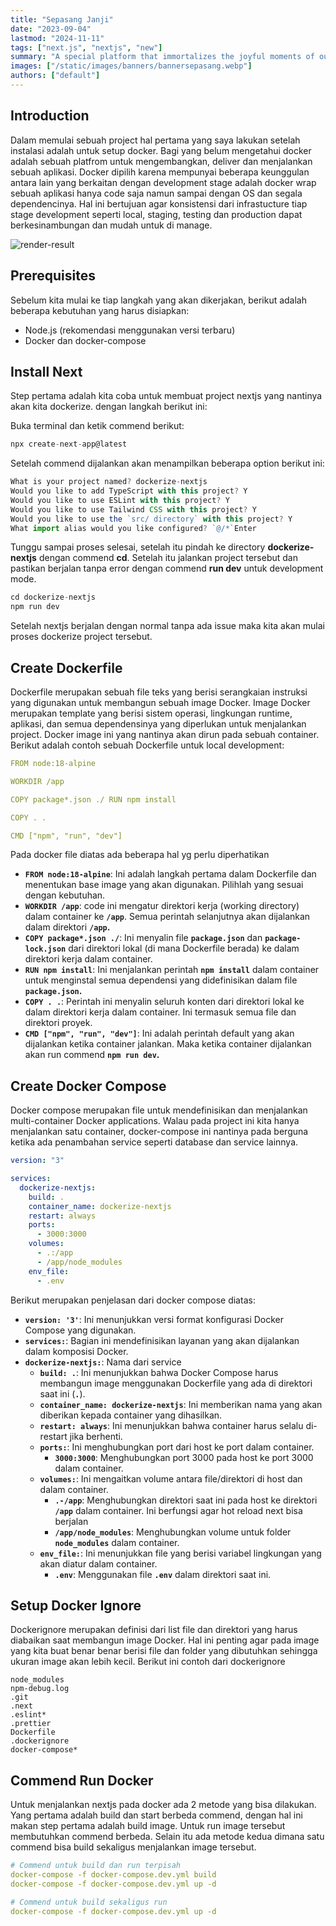 ```yaml
---
title: "Sepasang Janji"
date: "2023-09-04"
lastmod: "2024-11-11"
tags: ["next.js", "nextjs", "new"]
summary: "A special platform that immortalizes the joyful moments of our wedding in the form of an interactive digital wedding invitation site."
images: ["/static/images/banners/bannersepasang.webp"]
authors: ["default"]
---
```


## Introduction

Dalam memulai sebuah project hal pertama yang saya lakukan setelah instalasi adalah untuk setup docker. Bagi yang belum mengetahui docker adalah sebuah platfrom untuk mengembangkan, deliver dan menjalankan sebuah aplikasi. Docker dipilih karena mempunyai beberapa keunggulan antara lain yang berkaitan dengan development stage adalah docker wrap sebuah aplikasi hanya code saja namun sampai dengan OS dan segala dependencinya. Hal ini bertujuan agar konsistensi dari infrastucture tiap stage development seperti local, staging, testing dan production dapat berkesinambungan dan mudah untuk di manage.

![render-result](/static/images/project/BannerSepasang.webp)

## Prerequisites

Sebelum kita mulai ke tiap langkah yang akan dikerjakan, berikut adalah beberapa kebutuhan yang harus disiapkan:

- Node.js (rekomendasi menggunakan versi terbaru)
- Docker dan docker-compose

## Install Next

Step pertama adalah kita coba untuk membuat project nextjs yang nantinya akan kita dockerize. dengan langkah berikut ini:

Buka terminal dan ketik commend berikut:

```jsx
npx create-next-app@latest
```

Setelah commend dijalankan akan menampilkan beberapa option berikut ini:

```jsx
What is your project named? dockerize-nextjs
Would you like to add TypeScript with this project? Y
Would you like to use ESLint with this project? Y
Would you like to use Tailwind CSS with this project? Y
Would you like to use the `src/ directory` with this project? Y
What import alias would you like configured? `@/*`Enter
```

Tunggu sampai proses selesai, setelah itu pindah ke directory **dockerize-nextjs** dengan commend **cd**. Setelah itu jalankan project tersebut dan pastikan berjalan tanpa error dengan commend **run dev** untuk development mode.

```jsx
cd dockerize-nextjs
npm run dev
```

Setelah nextjs berjalan dengan normal tanpa ada issue maka kita akan mulai proses dockerize project tersebut.

## Create Dockerfile

Dockerfile merupakan sebuah file teks yang berisi serangkaian instruksi yang digunakan untuk membangun sebuah image Docker. Image Docker merupakan template yang berisi sistem operasi, lingkungan runtime, aplikasi, dan semua dependensinya yang diperlukan untuk menjalankan project. Docker image ini yang nantinya akan dirun pada sebuah container. Berikut adalah contoh sebuah Dockerfile untuk local development:

```yaml
FROM node:18-alpine

WORKDIR /app

COPY package*.json ./ RUN npm install

COPY . .

CMD ["npm", "run", "dev"]
```

Pada docker file diatas ada beberapa hal yg perlu diperhatikan

- **`FROM node:18-alpine`**: Ini adalah langkah pertama dalam Dockerfile dan menentukan base image yang akan digunakan. Pilihlah yang sesuai dengan kebutuhan.
- **`WORKDIR /app`**: code ini mengatur direktori kerja (working directory) dalam container ke **`/app`**. Semua perintah selanjutnya akan dijalankan dalam direktori **`/app`.**
- **`COPY package*.json ./`**: Ini menyalin file **`package.json`** dan **`package-lock.json`** dari direktori lokal (di mana Dockerfile berada) ke dalam direktori kerja dalam container.
- **`RUN npm install`**: Ini menjalankan perintah **`npm install`** dalam container untuk menginstal semua dependensi yang didefinisikan dalam file **`package.json`.**
- **`COPY . .`**: Perintah ini menyalin seluruh konten dari direktori lokal ke dalam direktori kerja dalam container. Ini termasuk semua file dan direktori proyek.
- **`CMD ["npm", "run", "dev"]`**: Ini adalah perintah default yang akan dijalankan ketika container jalankan. Maka ketika container dijalankan akan run commend **`npm run dev`.**

## Create Docker Compose

Docker compose merupakan file untuk mendefinisikan dan menjalankan multi-container Docker applications. Walau pada project ini kita hanya menjalankan satu container, docker-compose ini nantinya pada berguna ketika ada penambahan service seperti database dan service lainnya.

```yaml
version: "3"

services:
  dockerize-nextjs:
    build: .
    container_name: dockerize-nextjs
    restart: always
    ports:
      - 3000:3000
    volumes:
      - .:/app
      - /app/node_modules
    env_file:
      - .env
```

Berikut merupakan penjelasan dari docker compose diatas:

- **`version: '3'`**: Ini menunjukkan versi format konfigurasi Docker Compose yang digunakan.
- **`services:`**: Bagian ini mendefinisikan layanan yang akan dijalankan dalam komposisi Docker.
- **`dockerize-nextjs:`**: Nama dari service
  - **`build: .`**: Ini menunjukkan bahwa Docker Compose harus membangun image menggunakan Dockerfile yang ada di direktori saat ini (**`.`**).
  - **`container_name: dockerize-nextjs`**: Ini memberikan nama yang akan diberikan kepada container yang dihasilkan.
  - **`restart: always`**: Ini menunjukkan bahwa container harus selalu di-restart jika berhenti.
  - **`ports:`**: Ini menghubungkan port dari host ke port dalam container.
    - **`3000:3000`**: Menghubungkan port 3000 pada host ke port 3000 dalam container.
  - **`volumes:`**: Ini mengaitkan volume antara file/direktori di host dan dalam container.
    - **`.-/app`**: Menghubungkan direktori saat ini pada host ke direktori **`/app`** dalam container. Ini berfungsi agar hot reload next bisa berjalan
    - **`/app/node_modules`**: Menghubungkan volume untuk folder **`node_modules`** dalam container.
  - **`env_file:`**: Ini menunjukkan file yang berisi variabel lingkungan yang akan diatur dalam container.
    - **`.env`**: Menggunakan file **`.env`** dalam direktori saat ini.

## Setup Docker Ignore

Dockerignore merupakan definisi dari list file dan direktori yang harus diabaikan saat membangun image Docker. Hal ini penting agar pada image yang kita buat benar benar berisi file dan folder yang dibutuhkan sehingga ukuran image akan lebih kecil. Berikut ini contoh dari dockerignore

```
node_modules
npm-debug.log
.git
.next
.eslint*
.prettier
Dockerfile
.dockerignore
docker-compose*
```

## Commend Run Docker

Untuk menjalankan nextjs pada docker ada 2 metode yang bisa dilakukan. Yang pertama adalah build dan start berbeda commend, dengan hal ini makan step pertama adalah build image. Untuk run image tersebut membutuhkan commend berbeda. Selain itu ada metode kedua dimana satu commend bisa build sekaligus menjalankan image tersebut.

```yaml
# Commend untuk build dan run terpisah
docker-compose -f docker-compose.dev.yml build
docker-compose -f docker-compose.dev.yml up -d

# Commend untuk build sekaligus run
docker-compose -f docker-compose.dev.yml up -d
```
